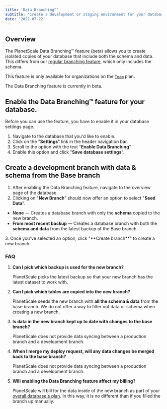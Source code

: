 ```yaml
---
title: 'Data Branching™'
subtitle: 'Create a development or staging environment for your database pre-seeded with data and schema'
date: '2022-07-22'
---
```



## Overview

The PlanetScale Data Branching&trade; feature (beta) allows you to create isolated copies of your database that include both the schema and data. This differs from our [regular branching feature](/docs/concepts/branching), which only includes the schema.

This feature is only available for organizations on the [`Team`](https://planetscale.com/pricing) plan.

<InfoBlock type='note'>The Data Branching feature is currently in beta.</InfoBlock>

## Enable the Data Branching&trade; feature for your database.

Before you can use the feature, you have to enable it in your database settings page.

1. Navigate to the database that you'd like to enable.
2. Click on the "**Settings**" link in the header navigation bar.
3. Scroll to the option with the text "**Enable Data Branching**"
4. Enable this option and click "**Save database settings**".

<VideoBlock src='/docs/img/docs/enable-data-branching.mp4' />

## Create a development branch with data & schema from the Base branch

1. After enabling the Data Branching feature, navigate to the overview page of the database.
2. Clicking on "**New Branch**" should now offer an option to select "**Seed Data**".

- **None** &mdash; Creates a database branch with only the **schema** copied to the new branch.
- **From most recent backup** &mdash; Creates a database branch with both the **schema and data** from the latest backup of the Base branch.

<ImageBlock alt='PlanetScale dashboard new branch dialog with seed option' src={branch} />
3. Once you've selected an option, click "**Create branch**" to create a new branch.

<VideoBlock src='/docs/img/docs/create-new-data-branch.mp4' />

### FAQ

1. **Can I pick which backup is used for the new branch?**

   PlanetScale picks the latest backup so that your new branch has the latest dataset to work with.

2. **Can I pick which tables are copied into the new branch?**

   PlanetScale seeds the new branch with **all the schema & data** from the base branch.
   We do not offer a way to filter out data or schema when creating a new branch.

3. **Is data in the new branch kept up to date with changes to the base branch?**

   PlanetScale does not provide data syncing between a production branch and a development branch.

4. **When I merge my deploy request, will any data changes be merged back to the base branch?**

   PlanetScale does not provide data syncing between a production branch and a development branch.

5. **Will enabling the Data Branching feature affect my billing?**

   PlanetScale will bill for the data inside of the new branch as part of your [overall database's plan](/docs/concepts/billing#planet-scale-plans). In this way, it is no different than if you filled the branch up manually.
